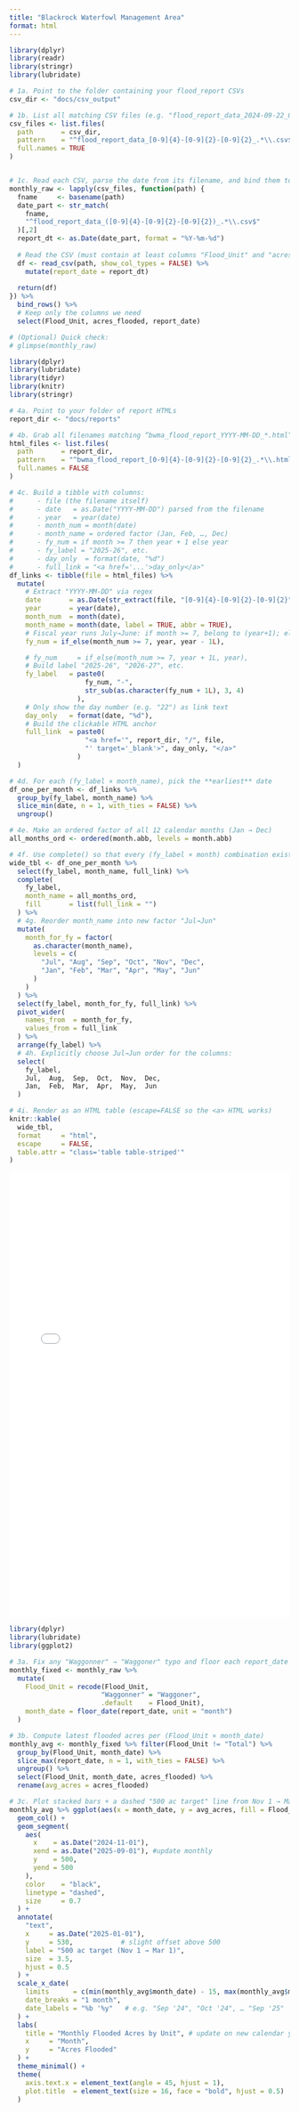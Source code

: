 ```yaml
---
title: "Blackrock Waterfowl Management Area"
format: html
---
```




```r
library(dplyr)
library(readr)
library(stringr)
library(lubridate)

# 1a. Point to the folder containing your flood_report CSVs
csv_dir <- "docs/csv_output"

# 1b. List all matching CSV files (e.g. "flood_report_data_2024-09-22_0.21.csv")
csv_files <- list.files(
  path       = csv_dir,
  pattern    = "^flood_report_data_[0-9]{4}-[0-9]{2}-[0-9]{2}_.*\\.csv$",
  full.names = TRUE
)


# 1c. Read each CSV, parse the date from its filename, and bind them together
monthly_raw <- lapply(csv_files, function(path) {
  fname     <- basename(path)
  date_part <- str_match(
    fname,
    "^flood_report_data_([0-9]{4}-[0-9]{2}-[0-9]{2})_.*\\.csv$"
  )[,2]
  report_dt <- as.Date(date_part, format = "%Y-%m-%d")
  
  # Read the CSV (must contain at least columns "Flood_Unit" and "acres_flooded")
  df <- read_csv(path, show_col_types = FALSE) %>%
    mutate(report_date = report_dt)
  
  return(df)
}) %>%
  bind_rows() %>%
  # Keep only the columns we need
  select(Flood_Unit, acres_flooded, report_date)

# (Optional) Quick check:
# glimpse(monthly_raw)
```


```r
library(dplyr)
library(lubridate)
library(tidyr)
library(knitr)
library(stringr)

# 4a. Point to your folder of report HTMLs
report_dir <- "docs/reports"

# 4b. Grab all filenames matching “bwma_flood_report_YYYY-MM-DD_*.html”
html_files <- list.files(
  path       = report_dir,
  pattern    = "^bwma_flood_report_[0-9]{4}-[0-9]{2}-[0-9]{2}_.*\\.html$",
  full.names = FALSE
)

# 4c. Build a tibble with columns:
#      - file (the filename itself)
#      - date   = as.Date("YYYY-MM-DD") parsed from the filename
#      - year   = year(date)
#      - month_num = month(date)
#      - month_name = ordered factor (Jan, Feb, …, Dec)
#      - fy_num = if month >= 7 then year + 1 else year
#      - fy_label = "2025-26", etc.
#      - day_only  = format(date, "%d")
#      - full_link = "<a href='...'>day_only</a>"
df_links <- tibble(file = html_files) %>%
  mutate(
    # Extract "YYYY-MM-DD" via regex
    date       = as.Date(str_extract(file, "[0-9]{4}-[0-9]{2}-[0-9]{2}")),
    year       = year(date),
    month_num  = month(date),
    month_name = month(date, label = TRUE, abbr = TRUE),
    # Fiscal year runs July→June: if month >= 7, belong to (year+1); else to (year)
    fy_num = if_else(month_num >= 7, year, year - 1L),

    # fy_num     = if_else(month_num >= 7, year + 1L, year),
    # Build label "2025-26", "2026-27", etc.
    fy_label   = paste0(
                   fy_num, "-",
                   str_sub(as.character(fy_num + 1L), 3, 4)
                 ),
    # Only show the day number (e.g. "22") as link text
    day_only   = format(date, "%d"),
    # Build the clickable HTML anchor
    full_link  = paste0(
                   "<a href='", report_dir, "/", file,
                   "' target='_blank'>", day_only, "</a>"
                 )
  )

# 4d. For each (fy_label × month_name), pick the **earliest** date
df_one_per_month <- df_links %>%
  group_by(fy_label, month_name) %>%
  slice_min(date, n = 1, with_ties = FALSE) %>%
  ungroup()

# 4e. Make an ordered factor of all 12 calendar months (Jan → Dec)
all_months_ord <- ordered(month.abb, levels = month.abb)

# 4f. Use complete() so that every (fy_label × month) combination exists (fill missing with "")
wide_tbl <- df_one_per_month %>%
  select(fy_label, month_name, full_link) %>%
  complete(
    fy_label,
    month_name = all_months_ord,
    fill       = list(full_link = "")
  ) %>%
  # 4g. Reorder month_name into new factor "Jul→Jun"
  mutate(
    month_for_fy = factor(
      as.character(month_name),
      levels = c(
        "Jul", "Aug", "Sep", "Oct", "Nov", "Dec",
        "Jan", "Feb", "Mar", "Apr", "May", "Jun"
      )
    )
  ) %>%
  select(fy_label, month_for_fy, full_link) %>%
  pivot_wider(
    names_from  = month_for_fy,
    values_from = full_link
  ) %>%
  arrange(fy_label) %>%
  # 4h. Explicitly choose Jul→Jun order for the columns:
  select(
    fy_label,
    Jul,  Aug,  Sep,  Oct,  Nov,  Dec,
    Jan,  Feb,  Mar,  Apr,  May,  Jun
  )

# 4i. Render as an HTML table (escape=FALSE so the <a> HTML works)
knitr::kable(
  wide_tbl,
  format     = "html",
  escape     = FALSE,
  table.attr = "class='table table-striped'"
)

```

<!-- HTML iframe to embed a specific report --> <iframe src="reports/bwma_flood_report_2025-09-17_0.15.html" width="100%" height="800px" style="border: none;" id="report-frame"></iframe> 




```r
library(dplyr)
library(lubridate)
library(ggplot2)

# 3a. Fix any "Waggonner" → "Waggoner" typo and floor each report_date to the 1st of that month
monthly_fixed <- monthly_raw %>%
  mutate(
    Flood_Unit = recode(Flood_Unit,
                       "Waggonner" = "Waggoner",
                       .default    = Flood_Unit),
    month_date = floor_date(report_date, unit = "month")
  )

# 3b. Compute latest flooded acres per (Flood_Unit × month_date)
monthly_avg <- monthly_fixed %>% filter(Flood_Unit != "Total") %>% 
  group_by(Flood_Unit, month_date) %>%
  slice_max(report_date, n = 1, with_ties = FALSE) %>%
  ungroup() %>%
  select(Flood_Unit, month_date, acres_flooded) %>%
  rename(avg_acres = acres_flooded)

# 3c. Plot stacked bars + a dashed "500 ac target" line from Nov 1 → Mar 1
monthly_avg %>% ggplot(aes(x = month_date, y = avg_acres, fill = Flood_Unit)) +
  geom_col() +
  geom_segment(
    aes(
      x    = as.Date("2024-11-01"),
      xend = as.Date("2025-09-01"), #update monthly
      y    = 500,
      yend = 500
    ),
    color    = "black",
    linetype = "dashed",
    size     = 0.7
  ) +
  annotate(
    "text",
    x     = as.Date("2025-01-01"),
    y     = 530,            # slight offset above 500
    label = "500 ac target (Nov 1 → Mar 1)",
    size  = 3.5,
    hjust = 0.5
  ) +
  scale_x_date(
    limits      = c(min(monthly_avg$month_date) - 15, max(monthly_avg$month_date) + 15), # dynamic limits
    date_breaks = "1 month",
    date_labels = "%b '%y"   # e.g. "Sep '24", "Oct '24", … "Sep '25"
  ) +
  labs(
    title = "Monthly Flooded Acres by Unit", # update on new calendar year
    x     = "Month",
    y     = "Acres Flooded"
  ) +
  theme_minimal() +
  theme(
    axis.text.x = element_text(angle = 45, hjust = 1),
    plot.title  = element_text(size = 16, face = "bold", hjust = 0.5)
  )

```
